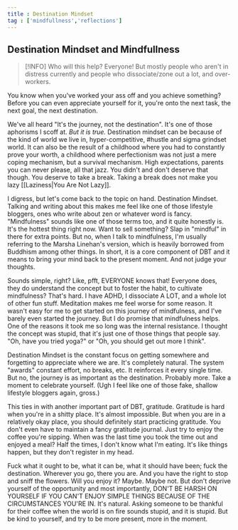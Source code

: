 ```yaml
---
title : Destination Mindset
tag : ['mindfullness','reflections']
---
```


## Destination Mindset and Mindfullness

>[!INFO] Who will this help?
>Everyone! But mostly people who aren't in distress currently
>and people who dissociate/zone out a lot, and over-workers. 

You know when you've worked your ass off and you achieve something? Before you can even appreciate yourself for it, you're onto the next task, the next goal, the next destination. 

We've all heard "It's the journey, not the destination". It's one of those aphorisms I scoff at. _But it is true._
Destination mindset can be because of the kind of world we live in, hyper-competitive, #hustle and sigma grindset world. It can also be the result of a childhood where you had to constantly prove your worth, a childhood where perfectionism was not just a mere coping mechanism, but a survival mechanism. High expectations, parents you can never please, all that jazz. You didn't and don't deserve that though. You deserve to take a break. Taking a break does not make you lazy [[Laziness|You Are Not Lazy]]. 

I digress, but let's come back to the topic on hand. Destination Mindset. Talking and writing about this makes me feel like one of those lifestyle bloggers, ones who write about zen or whatever word is fancy. "Mindfulness" sounds like one of those terms too, and it quite honestly is. It's the hottest thing right now. Want to sell something? Slap in "mindful" in there for extra points. But no, when I talk to mindfulness, I'm usually referring to the Marsha Linehan's version, which is heavily borrowed from Buddhism among other things. In short, it is a core component of DBT and it means to bring your mind back to the present moment. And not judge your thoughts. 

Sounds simple, right? Like, pfft, EVERYONE knows that! Everyone does, they do understand the concept but to foster the habit, to cultivate mindfulness? That's hard. I have ADHD, I dissociate A LOT, and a whole lot of other fun stuff. Meditation makes me feel worse for some reason. It wasn't easy for me to get started on this journey of mindfulness, and I've barely even started the journey. But I do promise that mindfulness helps. One of the reasons it took me so long was the internal resistance. I thought the concept was stupid, that it's just one of those things that people say. "Oh, have you tried yoga?" or "Oh, you should get out more I think". 

Destination Mindset is the constant focus on getting somewhere and forgetting to appreciate where we are. It's completely natural. The system "awards" constant effort, no breaks, etc. It reinforces it every single time. But no, the journey is as important as the destination. Probably more. Take a moment to celebrate yourself. (Ugh I feel like one of those fake, shallow lifestyle bloggers again, gross.)


This ties in with another important part of DBT, gratitude. Gratitude is hard when you're in a shitty place. It's almost impossible. But when you are in a relatively okay place, you should definitely start practicing gratitude. You don't even have to maintain a fancy gratitude journal. Just try to enjoy the coffee you're sipping. When was the last time you took the time out and enjoyed a meal? Half the times, I don't know what I'm eating. It's like things happen, but they don't register in my head. 

Fuck what it ought to be, what it can be, what it should have been; fuck the destination. Wherever you go, there you are. And you have the right to stop and sniff the flowers. Will you enjoy it? Maybe. Maybe not. But don't deprive yourself of the opportunity and most importantly, DON'T BE HARSH ON YOURSELF IF YOU CAN'T ENJOY SIMPLE THINGS BECAUSE OF THE CIRCUMSTANCES YOU'RE IN. It's natural. Asking someone to be thankful for their coffee when the world is on fire sounds stupid, and it is stupid. But be kind to yourself, and try to be more present, more in the moment.